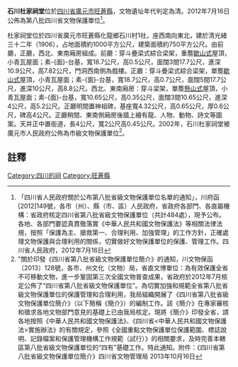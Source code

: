 {{msg:四川省文物保護單位
|名稱 = 石川杜家祠堂
|編號 = 191
|圖片 = 
|級別 = S8
|分類 = 
|時代 = [[清代|清代]]
|地点 = [[四川省|四川省]][[廣元市|廣元市]][[旺蒼縣|旺蒼縣]]
|坐標 =
|登錄 = 2012年7月16日
}}
'''石川杜家祠堂'''位於[[四川省|四川省]][[廣元市|廣元市]][[旺蒼縣|旺蒼縣]]，文物遺址年代判定為清。2012年7月16日公佈為第八批四川省文物保護單位<ref>「四川省人民政府關於公布第八批省級文物保護單位名單的通知」，川府函[2012]149號，各市（州）、縣（市、區）人民政府，省政府各部門、各直屬機構：省政府核定四川省第八批省級文物保護單位（共計484處），現予公布。各地、各部門要認真貫徹落實《中華人民共和國文物保護法》等相關法律法規，按照「保護為主、搶救第一、合理利用、加強管理」的工作方針，正確處理文物保護與合理利用的關係，切實做好文物保護單位的保護、管理工作。四川省人民政府，2012年7月16日</ref>。

杜家祠堂位於四川省廣元市旺蒼縣化龍鄉石川村1社，座西南向東北，建於清光緒三十二年（1906），占地面積約1000平方公尺，建築面積約750平方公尺。由前廳，正廳，西北、東南廂房組成。前廳：穿斗疊梁式綜合梁架，重簷[[歇山式|歇山式]]屋頂，小青瓦屋面；素-{面}-台基，寬18.7公尺，高0.5公尺，面闊3間17.7公尺，進深10.9公尺，高7.82公尺，門洞西南側為戲樓。正廳：穿斗疊梁式綜合梁架，單簷[[歇山式|歇山式]]屋頂，小青瓦屋面；素-{面}-台基，寬18.7公尺，高0.7公尺，面闊5間17.7公尺，進深10公尺，高8.8公尺。西北、東南廂房：穿斗梁架，單簷[[懸山式|懸山式]]屋頂，小青瓦屋面；素-{面}-台基，寬10.65公尺，高0.35公尺，面闊3間10.65公尺，進深4公尺，高5.2公尺。正廳明間置神祖碑，基座寬4.32公尺，高0.65公尺，厚0.6公尺，碑高4公尺。正廳稍間、東南側廂房後牆上繪有龍、人物、動物、詩文等圖案。天井正中置衙道，長4公尺，寬2公尺高0.45公尺。2002年，石川杜家祠堂被廣元市人民政府公佈為市級文物保護單位<ref>"關於印發《四川省第八批省級文物保護單位簡介》的通知，川文物保函〔2013〕128號，各市、州文化（文物）局，省直文博單位：為有效保護全省不可移動文物，進一步鞏固第三次全國文物普查成果，省政府於2012年7月核定公佈了“四川省第八批省級文物保護單位”。為切實加強和規範全省第八批省級文物保護單位的保護管理和合理利用，我局組織開展了《四川省第八批省級文物保護單位簡介》（以下簡稱《簡介》）的編制工作。該《簡介》在專家審核和徵求各地文物部門意見的基礎上已由我局核定。現將《簡介》印發全省，請各地按照《中華人民共和國文物保護法》、《四川省<中華人民共和國文物保護法>實施辦法》的有關規定，參照《全國重點文物保護單位保護範圍、標誌說明、記錄檔案和保護管理機構工作規範（試行）》的相關要求，及時完善本轄區第八批省級文物保護單位的“四有”基礎工作。特此通知。附件：《四川省第八批省級文物保護單位簡介》四川省文物管理局  2013年10月16日</ref>。
==註釋==
{{reflist}}

[[Category:四川的祠|Category:四川的祠]]
[[Category:旺蒼縣|Category:旺蒼縣]]